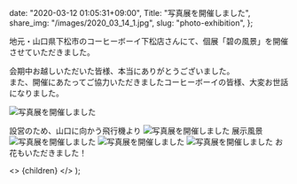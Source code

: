 
  date: "2020-03-12 01:05:31+09:00",
  Title: "写真展を開催しました",
  share_img: "/images/2020_03_14_1.jpg",
  slug: "photo-exhibition",
};

地元・山口県下松市のコーヒーボーイ下松店さんにて、個展「碧の風景」を開催させていただきました。

会期中お越しいただいた皆様、本当にありがとうございました。<br />
また、開催にあたってご協力いただきましたコーヒーボーイの皆様、大変お世話になりました。

![写真展を開催しました](/images/2020_03_12_1.jpg)

<span className="caption">設営のため、山口に向かう飛行機より</span>
![写真展を開催しました](/images/2020_03_14_1.jpg)
<span className="caption">展示風景</span>
![写真展を開催しました](/images/2020_03_14_2.jpg) ![写真展を開催しました](/images/2020_03_14_3.jpg)
![写真展を開催しました](/images/2020_03_14_4.jpg)
<span className="caption">お花もいただきました！</span>

  <>
    <Head>
      <title>{meta.Title} | 異郷好実</title>
    </Head>
    <PostLayout meta={meta}>{children}</PostLayout>
  </>
);
